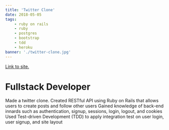 ```yaml
---
title: 'Twitter Clone'
date: 2018-05-05
tags:
    - ruby on rails
    - ruby
    - postgres
    - bootstrap
    - tdd
    - heroku
banner: './twitter-clone.jpg'
---
```



<a href="https://lestgabo.github.io/learn_enough_html/tags.html" target="_blank" rel="noopener noreferrer">
    Link to site.
</a>

<h1>Fullstack Developer</h1>

Made a twitter clone.
Created RESTful API using Ruby on Rails that allows users to create posts and follow other users
Gained knowledge of back-end innards such as authentication, signup, sessions, login, logout, and cookies
Used Test-driven Development (TDD) to apply integration test on user login, user signup, and site layout
